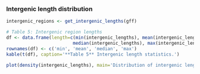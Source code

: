 ### Intergenic length distribution

```r
intergenic_regions <- get_intergenic_lengths(gff)

# Table 5: Intergenic region lengths
df <- data.frame(length=c(min(intergenic_lengths), mean(intergenic_lengths),
                         median(intergenic_lengths), max(intergenic_lengths)))
rownames(df) <- c('min', 'mean', 'median', 'max')
kable(t(df), caption='**Table 5** Intergenic length statistics.')
```

```r
plot(density(intergenic_lengths), main='Distribution of intergenic lengths')
```
